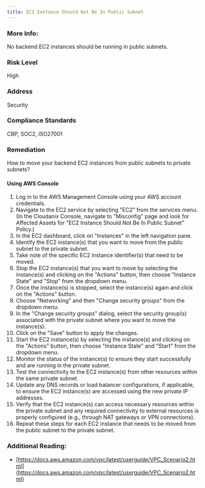```yaml
---
title: EC2 Instance Should Not Be In Public Subnet
---
```


### More Info:

No backend EC2 instances should be running in public subnets.

### Risk Level

High

### Address

Security

### Compliance Standards

CBP, SOC2, ISO27001

### Remediation

How to move your backend EC2 instances from public subnets to private subnets?

#### Using AWS Console

1. Log in to the AWS Management Console using your AWS account credentials.
2. Navigate to the EC2 service by selecting "EC2" from the services menu.
    (In the Cloudanix Console, navigate to "Misconfig" page and look for Affected Assets for "EC2 Instance Should Not Be In Public Subnet" Policy.)
3. In the EC2 dashboard, click on "Instances" in the left navigation pane.
4. Identify the EC2 instance(s) that you want to move from the public subnet to the private subnet.
5. Take note of the specific EC2 instance identifier(s) that need to be moved.
6. Stop the EC2 instance(s) that you want to move by selecting the instance(s) and clicking on the "Actions" button, then choose "Instance State" and "Stop" from the dropdown menu.
7. Once the instance(s) is stopped, select the instance(s) again and click on the "Actions" button.
8. Choose "Networking" and then "Change security groups" from the dropdown menu.
9. In the "Change security groups" dialog, select the security group(s) associated with the private subnet where you want to move the instance(s).
10. Click on the "Save" button to apply the changes.
11. Start the EC2 instance(s) by selecting the instance(s) and clicking on the "Actions" button, then choose "Instance State" and "Start" from the dropdown menu.
12. Monitor the status of the instance(s) to ensure they start successfully and are running in the private subnet.
13. Test the connectivity to the EC2 instance(s) from other resources within the same private subnet.
14. Update any DNS records or load balancer configurations, if applicable, to ensure the EC2 instance(s) are accessed using the new private IP addresses.
15. Verify that the EC2 instance(s) can access necessary resources within the private subnet and any required connectivity to external resources is properly configured (e.g., through NAT gateways or VPN connections).
16. Repeat these steps for each EC2 instance that needs to be moved from the public subnet to the private subnet.

### Additional Reading:

- [https://docs.aws.amazon.com/vpc/latest/userguide/VPC_Scenario2.html](https://docs.aws.amazon.com/vpc/latest/userguide/VPC_Scenario2.html)
